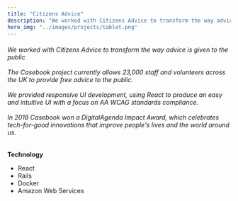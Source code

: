 ```yaml
---
title: "Citizens Advice"
description: "We worked with Citizens Advice to transform the way advice is given to the public."
hero_img: "../images/projects/tablet.png"
---
```


###### We worked with Citizens Advice to transform the way advice is given to the public <br/> <br/> The Casebook project currently allows 23,000 staff and volunteers across the UK to provide free advice to the public.<br/> <br/> We provided responsive UI development, using React to produce an easy and intuitive UI with a focus on AA WCAG standards compliance. <br/> <br/> In 2018 Casebook won a DigitalAgenda Impact Award, which celebrates tech-for-good innovations that improve people's lives and the world around us.

**Technology**

- React
- Rails
- Docker
- Amazon Web Services
